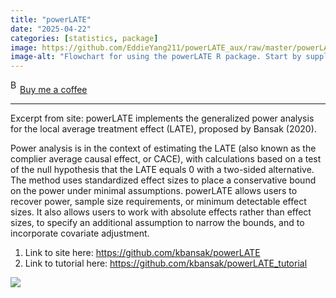 ```yaml
---
title: "powerLATE"
date: "2025-04-22"
categories: [statistics, package]
image: https://github.com/EddieYang211/powerLATE_aux/raw/master/powerLATE_tree.png?raw=true
image-alt: "Flowchart for using the powerLATE R package. Start by supplying treatment assignment probability and compliance rate. Choose whether to include covariates and whether the ordered means assumption holds. Then decide between estimating effect size or absolute effect. Depending on the target (sample size, power, or effect), supply the required values (e.g., kappa, tau, omega, N, or power)."
---
```


<link href="https://fonts.googleapis.com/css?family=Cookie" rel="stylesheet"><a class="bmc-button" target="_blank" href="https://www.buymeacoffee.com/JoscelinRocha">![Buy me a coffee](https://cdn.buymeacoffee.com/buttons/bmc-new-btn-logo.svg){alt="Buy me a coffee" width="15" height="21"}Buy me a coffee</a>

------------------------------------------------------------------------

Excerpt from site: powerLATE implements the generalized power analysis for the local average treatment effect (LATE), proposed by Bansak (2020).

Power analysis is in the context of estimating the LATE (also known as the complier average causal effect, or CACE), with calculations based on a test of the null hypothesis that the LATE equals 0 with a two-sided alternative. The method uses standardized effect sizes to place a conservative bound on the power under minimal assumptions. powerLATE allows users to recover power, sample size requirements, or minimum detectable effect sizes. It also allows users to work with absolute effects rather than effect sizes, to specify an additional assumption to narrow the bounds, and to incorporate covariate adjustment.

1.  Link to site here: <https://github.com/kbansak/powerLATE>
2.  Link to tutorial here: <https://github.com/kbansak/powerLATE_tutorial>

[![](https://github.com/EddieYang211/powerLATE_aux/raw/master/powerLATE_tree.png?raw=true){fig-alt="Flowchart for using the powerLATE R package. Start by supplying treatment assignment probability and compliance rate. Choose whether to include covariates and whether the ordered means assumption holds. Then decide between estimating effect size or absolute effect. Depending on the target (sample size, power, or effect), supply the required values (e.g., kappa, tau, omega, N, or power)."}](https://github.com/kbansak/powerLATE)
